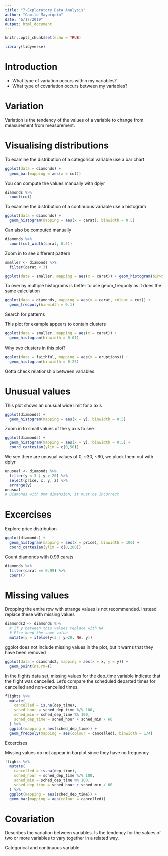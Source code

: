 ```yaml
---
title: "7-Exploratory Data Analysis"
author: "Camilo Mayorquín"
date: "6/17/2019"
output: html_document
---
```



```r
knitr::opts_chunk$set(echo = TRUE)
```

```r
library(tidyverse)
```


# Introduction

- What type of variation occurs within my variables?
- What type of covariation occurs between my variables?

# Variation

Variation is the tendency of the values of a variable to change from measurement from measurement.

# Visualising distributions

To examine the distribution of a categorical variable use a bar chart
```r
ggplot(data = diamonds) +
  geom_bar(mapping = aes(x = cut))
```

You can compute the values manually with dplyr

```r
diamonds %>% 
  count(cut)
```

To examine the distribution of a continuous variable use a histogram

```r
ggplot(data = diamonds) +
  geom_histogram(mapping = aes(x = carat), binwidth = 0.5)
```

Can also be computed manually

```r
diamonds %>% 
  count(cut_width(carat, 0.5))
```

Zoom in to see different pattern

```r
smaller <- diamonds %>% 
  filter(carat < 3)

ggplot(data = smaller, mapping = aes(x = carat)) + geom_histogram(binwidth = 0.1)
```

To overlay multiple histograms is better to use geom_freqpoly as it does the same calculation

```r
ggplot(data = diamonds, mapping = aes(x = carat, colour = cut)) +
  geom_freqpoly(binwidth = 0.1)
```

Search for patterns

This plot for example appears to contain clusters
```r
ggplot(data = smaller, mapping = aes(x = carat)) +
  geom_histogram(binwidth = 0.01)
```

Why two clusters in this plot?
```r
ggplot(data = faithful, mapping = aes(x = eruptions)) + 
  geom_histogram(binwidth = 0.25)
```

Gotta check relationship between variables

# Unusual values

This plot shows an unusual wide limit for x axis
```r
ggplot(diamonds) +
  geom_histogram(mapping = aes(x = y), binwidth = 0.5)
```

Zoom in to small values of the y axis to see

```r
ggplot(diamonds) + 
  geom_histogram(mapping = aes(x = y), binwidth = 0.5) +
  coord_cartesian(ylim = c(0,50))
```

We see there are unusual values of 0, ~30, ~60, we pluck them out with dplyr

```r
unusual <- diamonds %>% 
  filter(y < 3 | y > 20) %>% 
  select(price, x, y, z) %>% 
  arrange(y)
unusual
# Diamonds with 0mm dimension, it must be incorrect
```

# Excercises

Explore price distribution
```r
ggplot(diamonds) + 
  geom_histogram(mapping = aes(x = price), binwidth = 100) +
  coord_cartesian(ylim = c(0,200))
```

Count diamonds with 0.99 carats
```r
diamonds %>%
  filter(carat == 0.99) %>% 
  count()
```

# Missing values

Dropping the entire row with strange values is not recommended. Instead replace these with missing values

```r
diamonds2 <- diamonds %>% 
  # If y between this values replace with NA
  # Else keep the same value
  mutate(y = ifelse(y<3 | y>20, NA, y))
```

ggplot does not include missing values in the plot, but it warns that they have been removed

```r
ggplot(data = diamonds2, mapping = aes(x = x, y = y)) +
  geom_point(na.rm=T)
```

In the flights data set, missing values for the dep_time variable indicate that the flight was cancelled. Let's compare the scheduled departed times for cancelled and non-cancelled times.

```r
flights %>% 
  mutate(
    cancelled = is.na(dep_time),
    sched_hour = sched_dep_time %/% 100,
    sched_min = sched_dep_time %% 100,
    sched_dep_time = sched_hour + sched_min / 60
  ) %>% 
  ggplot(mapping = aes(sched_dep_time)) +
  geom_freqpoly(mapping = aes(colour = cancelled), binwidth = 1/4)
```

Excercises


Missing values do not appear in barplot since they have no frequency
```r
flights %>% 
  mutate(
    cancelled = is.na(dep_time),
    sched_hour = sched_dep_time %/% 100,
    sched_min = sched_dep_time %% 100,
    sched_dep_time = sched_hour + sched_min / 60
  ) %>% 
  ggplot(mapping = aes(sched_dep_time)) +
  geom_bar(mapping = aes(colour = cancelled))
```


# Covariation

Describes the variation between variables. Is the tendency for the values of two or more variables to vary together in a related way.

Categorical and continuous variable


